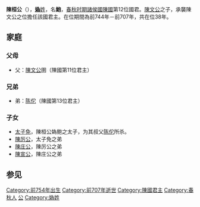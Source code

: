 '''陳桓公'''（{{bd|前754年||前707年||}}），[[妫姓|'''媯'''姓]]，名'''鮑'''，[[春秋时期|春秋时期]][[諸侯國|諸侯國]][[陳國|陳國]]第12位國君。[[陳文公|陳文公]]之子，承襲陳文公之位擔任該國君主。在位期間為前744年－前707年，共在位38年。

==家庭==
===父母===
*父：[[陳文公|陳文公]]圉（陳國第11位君主）
===兄弟===
*弟：[[陈佗|陈佗]]（陳國第13位君主）
===子女===
*[[太子免|太子免]]，陳桓公媯鲍之太子，为其叔父[[陈佗|陈佗]]所杀。
*[[陳厉公|陳厉公]]，太子免之弟
*[[陳庄公|陳庄公]]，陳厉公之弟
*[[陳宣公|陳宣公]]，陳庄公之弟

==参见==
{{start box}}
{{s-before|[[陳文公|陳文公]]}}
{{s-title|[[春秋时期|春秋]][[陳國|陳國]]君主|在位：前744年－前707年<br>（共38年）}}
{{s-after|[[陳佗|陳佗]]}}
{{end box}}
{{陈国君主}}
[[Category:前754年出生|Category:前754年出生]]
[[Category:前707年逝世|Category:前707年逝世]]
[[Category:陳國君主|Category:陳國君主]]
[[Category:春秋人|Category:春秋人]]
[[Category:諡桓|公]]
[[Category:媯姓|Category:媯姓]]